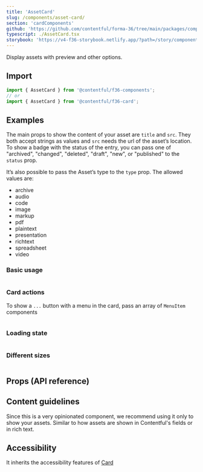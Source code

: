 ```yaml
---
title: 'AssetCard'
slug: /components/asset-card/
section: 'cardComponents'
github: 'https://github.com/contentful/forma-36/tree/main/packages/components/card/src/AssetCard'
typescript: ./AssetCard.tsx
storybook: 'https://v4-f36-storybook.netlify.app/?path=/story/components-card-assetcard--default'
---
```


Display assets with preview and other options.

## Import

```jsx static=true
import { AssetCard } from '@contentful/f36-components';
// or
import { AssetCard } from '@contentful/f36-card';
```

## Examples

The main props to show the content of your asset are `title` and `src`.
They both accept strings as values and `src` needs the url of the asset’s location.
To show a badge with the status of the entry,
you can pass one of "archived", "changed", "deleted", "draft", "new", or "published" to the `status` prop.

It’s also possible to pass the Asset’s type to the `type` prop. The allowed values are:

- archive
- audio
- code
- image
- markup
- pdf
- plaintext
- presentation
- richtext
- spreadsheet
- video

### Basic usage

```jsx file=../../examples/AssetCard/AssetCardExample.tsx

```

### Card actions

To show a `...` button with a menu in the card, pass an array of `MenuItem` components

```jsx file=../../examples/AssetCard/AssetCardActionsExample.tsx

```

### Loading state

```jsx file=../../examples/AssetCard/AssetCardLoadingExample.tsx

```

### Different sizes

```jsx file=../../examples/AssetCard/AssetCardSizesExample.tsx

```

## Props (API reference)

<PropsTable of="AssetCard" />

## Content guidelines

Since this is a very opinionated component, we recommend using it only to show your assets.
Similar to how assets are shown in Contentful's fields or in rich text.

## Accessibility

It inherits the accessibility features of [Card](/components/card)
